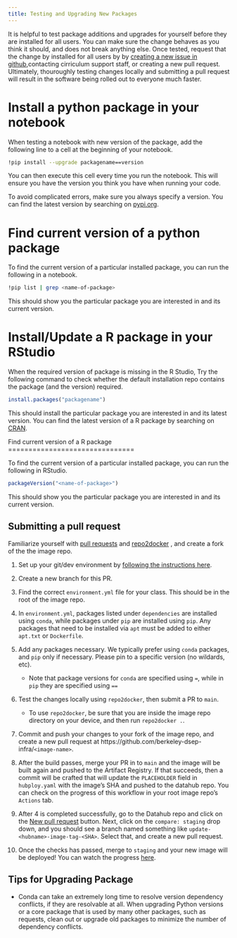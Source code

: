 ```yaml
---
title: Testing and Upgrading New Packages
---
```


It is helpful to test package additions and upgrades for yourself before
they are installed for all users. You can make sure the change behaves
as you think it should, and does not break anything else. Once tested,
request that the change by installed for all users by by [creating a new
issue in
github](https://github.com/berkeley-dsep-infra/datahub/issues),contacting
cirriculum support staff, or creating a new pull request. Ultimately,
thouroughly testing changes locally and submitting a pull request will
result in the software being rolled out to everyone much faster.

Install a python package in your notebook
==================================

When testing a notebook with new version of the package, add the
following line to a cell at the beginning of your notebook.

``` bash
!pip install --upgrade packagename==version
```

You can then execute this cell every time you run the notebook. This
will ensure you have the version you think you have when running your
code.

To avoid complicated errors, make sure you always specify a version. You
can find the latest version by searching on
[pypi.org](https://pypi.org).

Find current version of a python package
===============================

To find the current version of a particular installed package, you can
run the following in a notebook.

``` bash
!pip list | grep <name-of-package>
```

This should show you the particular package you are interested in and
its current version.

Install/Update a R package in your RStudio
==================================

When the required version of package is missing in the R Studio, Try the
following command to check whether the default installation repo
contains the package (and the version) required.

``` R
install.packages("packagename")
```

This should install the particular package you are interested in and its
latest version. You can find the latest version of a R package by
searching on [CRAN](https://cran.r-project.org/).

Find current version of a R package ===============================

To find the current version of a particular installed package, you can
run the following in RStudio.

``` R
packageVersion("<name-of-package>") 
```

This should show you the particular package you are interested in and
its current version.

## Submitting a pull request

Familiarize yourself with [pull
requests](https://help.github.com/en/github/collaborating-with-issues-and-pull-requests/about-pull-requests)
and [repo2docker](https://github.com/jupyter/repo2docker) , and create a
fork of the the image repo.

1.  Set up your git/dev environment by [following the instructions
    here](https://github.com/berkeley-dsep-infra/hub-user-image-template/blob/main/CONTRIBUTING.md).

2.  Create a new branch for this PR.

3.  Find the correct `environment.yml`{.interpreted-text role="file"}
    file for your class. This should be in the root of the image repo.

4.  In `environment.yml`{.interpreted-text role="file"}, packages listed
    under `dependencies` are installed using `conda`, while packages
    under `pip` are installed using `pip`. Any packages that need to be
    installed via `apt` must be added to either
    `apt.txt` or
    `Dockerfile`.

5.  Add any packages necessary. We typically prefer using `conda` packages, and `pip` only if necessary. Please pin to a specific version (no wildards, etc).

    - Note that package versions for `conda` are specified using
      `=`, while in `pip` they are specified using `==`

6.  Test the changes locally using `repo2docker`, then submit a PR to `main`.

    -   To use `repo2docker`, be sure that you are inside the image
        repo directory on your device, and then run `repo2docker .`.

7.  Commit and push your changes to your fork of the image repo, and
    create a new pull request at
    https://github.com/berkeley-dsep-infra/`<image-name>`.

8.  After the build passes, merge your PR in to `main` and the image will
    be built again and pushed to the Artifact Registry.  If that succeeds,
    then a commit will be crafted that will update the `PLACEHOLDER` field in
    `hubploy.yaml` with the image's SHA and pushed to the datahub repo.
    You can check on the progress of this workflow in your root image repo's
    `Actions` tab.

9.  After 4 is completed successfully, go to the Datahub repo and click on
    the [New pull request](https://github.com/berkeley-dsep-infra/datahub/compare)
    button.  Next, click on the `compare: staging` drop down, and you should see
    a branch named something like `update-<hubname>-image-tag-<SHA>`.  Select that,
    and create a new pull request.

10.  Once the checks has passed, merge to `staging` and your new image will be
    deployed!  You can watch the progress [here](https://github.com/berkeley-dsep-infra/datahub/actions/workflows/deploy-hubs.yaml).

## Tips for Upgrading Package

-   Conda can take an extremely long time to resolve version dependency
    conflicts, if they are resolvable at all. When upgrading Python
    versions or a core package that is used by many other packages, such
    as [requests]{.title-ref}, clean out or upgrade old packages to
    minimize the number of dependency conflicts.
